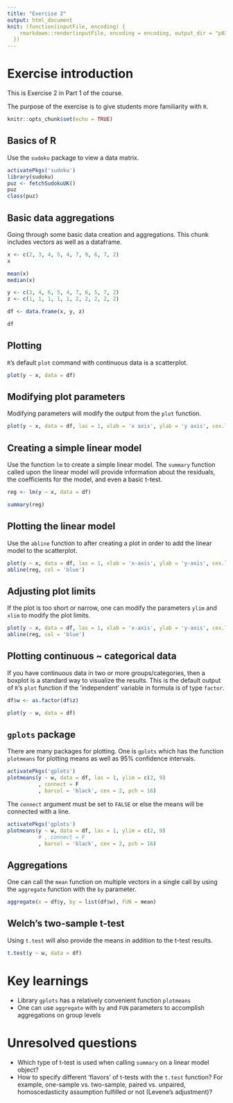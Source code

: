```yaml
---
title: "Exercise 2"
output: html_document
knit: (function(inputFile, encoding) {
    rmarkdown::render(inputFile, encoding = encoding, output_dir = "p03_outputs")
  })
---
```


# Exercise introduction

This is Exercise 2 in Part 1 of the course.

The purpose of the exercise is to give students more familiarity with `R`.

```r
knitr::opts_chunk$set(echo = TRUE)
```

## Basics of R

Use the `sudoku` package to view a data matrix.

```r
activatePkgs('sudoku')
library(sudoku)
puz <- fetchSudokuUK()
puz
class(puz)
```

## Basic data aggregations

Going through some basic data creation and aggregations. This chunk includes vectors as well as a dataframe.

```r
x <- c(2, 3, 4, 5, 4, 7, 9, 6, 7, 2)
x

mean(x)
median(x)

y <- c(3, 4, 6, 5, 4, 7, 6, 5, 7, 2)
z <- c(1, 1, 1, 1, 1, 2, 2, 2, 2, 2)

df <- data.frame(x, y, z)

df

```

## Plotting

`R`'s default `plot` command with continuous data is a scatterplot.

```r
plot(y ~ x, data = df)
```

## Modifying plot parameters

Modifying parameters will modify the output from the `plot` function.

```r
plot(y ~ x, data = df, las = 1, xlab = 'x axis', ylab = 'y axis', cex.lab = 1.5, pch = 2)
```

## Creating a simple linear model

Use the function `lm` to create a simple linear model. The `summary` function called upon the linear model will provide information about the residuals, the coefficients for the model, and even a basic t-test.

```r
reg <- lm(y ~ x, data = df)

summary(reg)
```

## Plotting the linear model

Use the `abline` function to after creating a plot in order to add the linear model to the scatterplot.

```r
plot(y ~ x, data = df, las = 1, xlab = 'x-axis', ylab = 'y-axis', cex.lab = 1.5, pch = 2)
abline(reg, col = 'blue')
```

## Adjusting plot limits

If the plot is too short or narrow, one can modify the parameters `ylim` and `xlim` to modify the plot limits.

```r
plot(y ~ x, data = df, las = 1, xlab = 'x-axis', ylab = 'y-axis', cex.lab = 1.5, pch = 2, xlim = c(0, 9))
abline(reg, col = 'blue')
```

## Plotting continuous \~ categorical data

If you have continuous data in two or more groups/categories, then a boxplot is a standard way to visualize the results. This is the default output of `R`'s `plot` function if the 'independent' variable in formula is of type `factor`.

```r
df$w <- as.factor(df$z)

plot(y ~ w, data = df)
```

## `gplots` package

There are many packages for plotting. One is `gplots` which has the function `plotmeans` for plotting means as well as 95% confidence intervals.

```r
activatePkgs('gplots')
plotmeans(y ~ w, data = df, las = 1, ylim = c(2, 9)
          , connect = F
          , barcol = 'black', cex = 2, pch = 16)
```

The `connect` argument must be set to `FALSE` or else the means will be connected with a line.

```r
activatePkgs('gplots')
plotmeans(y ~ w, data = df, las = 1, ylim = c(2, 9)
          # , connect = F
          , barcol = 'black', cex = 2, pch = 16)
```

## Aggregations

One can call the `mean` function on multiple vectors in a single call by using the `aggregate` function with the `by` parameter.

```r
aggregate(x = df$y, by = list(df$w), FUN = mean)
```

## Welch's two-sample t-test

Using `t.test` will also provide the means in addition to the t-test results.

```r
t.test(y ~ w, data = df)
```

# Key learnings

-   Library `gplots` has a relatively convenient function `plotmeans`\
-   One can use `aggregate` with `by` and `FUN` parameters to accomplish aggregations on group levels

# Unresolved questions

-   Which type of t-test is used when calling `summary` on a linear model object?\
-   How to specify different 'flavors' of t-tests with the `t.test` function? For example, one-sample vs. two-sample, paired vs. unpaired, homoscedasticity assumption fulfilled or not (Levene's adjustment)?
